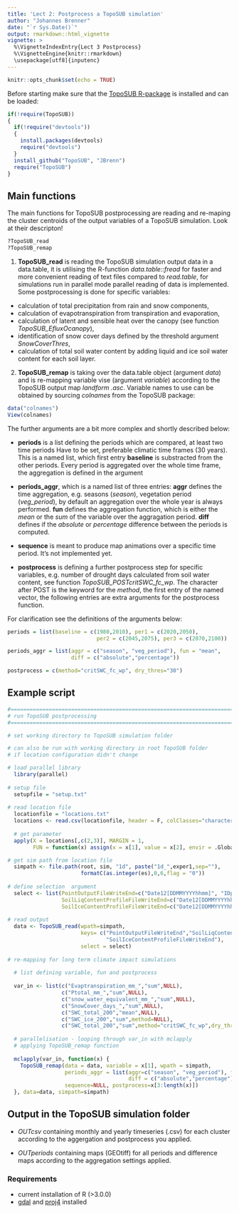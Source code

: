 ```yaml
---
title: 'Lect 2: Postprocess a TopoSUB simulation'
author: "Johannes Brenner"
date: "`r Sys.Date()`"
output: rmarkdown::html_vignette
vignette: >
  %\VignetteIndexEntry{Lect 3 Postprocess}
  %\VignetteEngine{knitr::rmarkdown}
  \usepackage[utf8]{inputenc}
---
```


```r
knitr::opts_chunk$set(echo = TRUE)
```

Before starting make sure that the [TopoSUB R-package](https://github.com/JBrenn/TopoSUB) is installed and can be loaded:

```r

if(!require(TopoSUB))
{
  if(!require("devtools"))
  {
    install.packages(devtools)
    require("devtools")
  }
  install_github("TopoSUB", "JBrenn")
  require("TopoSUB")
}

```

## Main functions

The main functions for TopoSUB postprocessing are reading and re-maping the cluster centroids of the output variables of a TopoSUB simulation. Look at their descripton!

```r

?TopoSUB_read
?TopoSUB_remap

```

1. **TopoSUB_read** is reading the TopoSUB simulation output data in a data.table, it is utilising the R-function _data.table::fread_ for faster and more convenient reading of text files compared to _read.table_, for simulations run in parallel mode parallel reading of data is implemented. Some postprocessing is done for specific variables:

* calculation of total precipitation from rain and snow components,
* calculation of evapotranspiration from transpiration and evaporation,
* calculation of latent and sensible heat over the canopy (see function _TopoSUB_EfluxOcanopy_),
* identification of snow cover days defined by the threshold argument _SnowCoverThres_,
* calculation of total soil water content by adding liquid and ice soil water content for each soil layer.

2. **TopoSUB_remap** is taking over the data.table object (argument _data_) and is re-mapping variable vise (argument _variable_) according to the TopoSUB output map _landform .asc_. Variable names to use can be obtained by sourcing _colnames_ from the TopoSUB package:

```r

data("colnames")
View(colnames)

```

The further arguments are a bit more complex and shortly described below:

* **periods** is a list defining the periods which are compared, at least two time periods Have to be set, preferable climatic time frames (30 years). This is a named list, which first entry **baseline** is substracted from the other periods. Every period is aggregated over the whole time frame, the aggregation is defined in the argument

* **periods_aggr**, which is a named list of three entries: **aggr** defines the time aggregation, e.g. seasons (_season_), vegetation period (_veg_period_), by default an aggregation over the whole year is always performed. **fun** defines the aggregation function, which is either the _mean_ or the _sum_ of the variable  over the aggragation period. **diff** defines if the _absolute_ or _percentage_ difference between the periods is computed.

* **sequence** is meant to produce map animations over a specific time period. It's not implemented yet.

* **postprocess** is defining a further postprocess step for specific variables, e.g. number of drought days calculated from soil water content, see function _TopoSUB_POSTcritSWC_fc_wp_. The character after POST is the keyword for the _method_, the first entry of the named vector, the following entries are extra arguments for the postprocess function.

For clarification see the definitions of the arguments below:

```r

periods = list(baseline = c(1980,2010), per1 = c(2020,2050), 
                            per2 = c(2045,2075), per3 = c(2070,2100))

periods_aggr = list(aggr = c("season", "veg_period"), fun = "mean", 
                    diff = c("absolute","percentage"))

postprocess = c(method="critSWC_fc_wp", dry_thres="30")

```


## Example script

```r
#==============================================================================
# run TopoSUB postprocessing
#==============================================================================

# set working directory to TopoSUB simulation folder

# can also be run with working directory in root TopoSUB folder
# if location configuration didn't change

# load parallel library
  library(parallel)
  
# setup file
  setupfile = "setup.txt"
  
# read location file
  locationfile = "locations.txt"
  locations <- read.csv(locationfile, header = F, colClasses="character")
  
  # get parameter
  apply(X = locations[,c(2,3)], MARGIN = 1,
        FUN = function(x) assign(x = x[1], value = x[2], envir = .GlobalEnv) )

# get sim path from location file
  simpath <- file.path(root, sim, "1d", paste("1d_",exper1,sep=""), 
                       formatC(as.integer(es),0,6,flag = "0"))
  
# define selection  argument  
  select <- list(PointOutputFileWriteEnd=c("Date12[DDMMYYYYhhmm]", "IDpoint", "Tair[C]", "Prain_over_canopy[mm]", "Psnow_over_canopy[mm]", "snow_water_equivalent[mm]", "Evap_surface[mm]", "Trasp_canopy[mm]", "Hv[W/m2]", "LEv[W/m2]", "Hg_unveg[W/m2]", "LEg_unveg[W/m2]", "Hg_veg[W/m2]", "LEg_veg[W/m2]", "Canopy_fraction[-]"), 
                 SoilLiqContentProfileFileWriteEnd=c("Date12[DDMMYYYYhhmm]", "IDpoint", "20.000000", "50.000000", "200.000000",  "500.000000"),
                 SoilIceContentProfileFileWriteEnd=c("Date12[DDMMYYYYhhmm]", "IDpoint", "20.000000", "50.000000", "200.000000", "500.000000"))
  
# read output
  data <- TopoSUB_read(wpath=simpath,
                       keys= c("PointOutputFileWriteEnd","SoilLiqContentProfileFileWriteEnd", 
                               "SoilIceContentProfileFileWriteEnd"),
                       select = select)
 
# re-mapping for long term climate impact simulations
  
  # list defining variable, fun and postprocess
  
  var_in <- list(c("Evaptranspiration_mm_","sum",NULL), 
                 c("Ptotal_mm_","sum",NULL),
                 c("snow_water_equivalent_mm_","sum",NULL), 
                 c("SnowCover_days_","sum",NULL),
                 c("SWC_total_200","mean",NULL), 
                 c("SWC_ice_200","sum",method=NULL),
                 c("SWC_total_200","sum",method="critSWC_fc_wp",dry_thres="30"))
  
  # parallelisation - looping through var_in with mclapply
  # applying TopoSUB_remap function
  
  mclapply(var_in, function(x) {
    TopoSUB_remap(data = data, variable = x[1], wpath = simpath,
                  periods_aggr = list(aggr=c("season", "veg_period"), fun=x[2], 
                                      diff = c("absolute","percentage")),
                  sequence=NULL, postprocess=x[3:length(x)])
  }, data=data, simpath=simpath)

```


## Output in the TopoSUB simulation folder

* _OUTcsv_ containing monthly and yearly timeseries (.csv) for each cluster according to the aggergation and postprocess you applied. 

* _OUTperiods_ containing maps (GEOtiff) for all periods and difference maps according to the aggregation settings applied.

### Requirements

* current installation of R (>3.0.0)
* [gdal](http://www.gdal.org/) and [proj4](https://github.com/OSGeo/proj.4) installed
